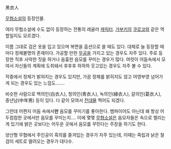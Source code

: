 黑衣人

[[무협소설]]의 등장인물.

여러 무협소설에 수도 없이 등장하는 전통의 레귤러 [[캐릭터]]. [[가부키]]의 [[쿠로코]]와 같은 역할일지도 모르겠다.

이름 그대로 검은 옷을 입고 있으며 복면을 옵션으로 쓸 때도 있다. 대체로 늘 등장할 때마다 정체불명의 존재이다. 가공할 만한 [[무공]]을 가지고 있는 경우도 자주 있다. 주로 등장한 직후 사악한 짓을 하거나 음흉한 음모를 꾸미는 경우가 많다. 여럿이 어둠속에서 모여서 자신들의 계획에 도취돼서 후후후 하하하 웃고있는 경우도 자주 볼 수 있다.

작중에서 정체가 밝혀지는 경우도 있지만, 가끔 정체를 밝히지도 않고 어영부영 넘어가게 되는 경우도 있는 느낌도…….

비슷한 사람으로 백의인(白衣人), 청의인(靑衣人), 녹의인(綠衣人), 갈의인(葛衣人), 중년남(中年男) 등이 있다. 다 같이 모여서 [[전대물]] 찍어도 되겠다.

그런데 어쩐지 어둠 속에서'''만''' 음모를 꾸미기를 좋아한다. 뱀파이어도 아닌데 왜 항상 어두컴컴한 곳에서만 음모를 꾸미는지…. 이에 몇몇 [[무협소설]]은 음모자들은 속으로 찔리는 게 있기에 밝은 곳보다는 어두운 곳에서 음모를 꾸민다는 주장을 하기도 한다.

양산형 무협에서 주인공이 흑의를 즐겨입는 경우가 자주 있는데, 이때는 죽립과 낡은 철검이 세트로 딸려오는 경우가 대다수.
